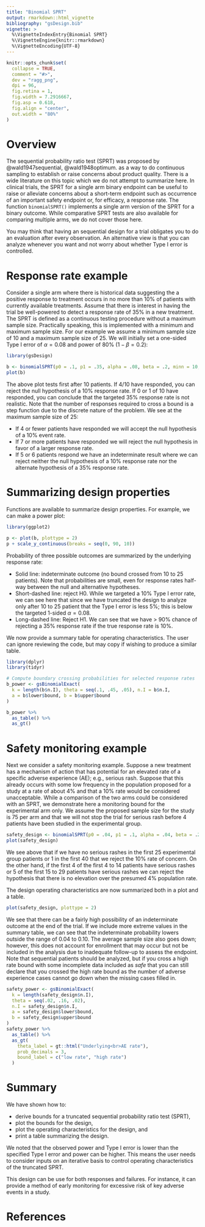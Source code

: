 ---
title: "Binomial SPRT"
output: rmarkdown::html_vignette
bibliography: "gsDesign.bib"
vignette: >
  %\VignetteIndexEntry{Binomial SPRT}
  %\VignetteEngine{knitr::rmarkdown}
  %\VignetteEncoding{UTF-8}
---

```{r, include=FALSE}
knitr::opts_chunk$set(
  collapse = TRUE,
  comment = "#>",
  dev = "ragg_png",
  dpi = 96,
  fig.retina = 1,
  fig.width = 7.2916667,
  fig.asp = 0.618,
  fig.align = "center",
  out.width = "80%"
)
```

# Overview

The sequential probability ratio test (SPRT) was proposed by @wald1947sequential, @wald1948optimum.
as a way to do continuous sampling to establish or raise concerns about product quality.
There is a wide literature on this topic which we do not attempt to summarize here.
In clinical trials, the SPRT for a single arm binary endpoint can be useful to raise or alleviate concerns about a short-term endpoint such as occurrence of an important safety endpoint or, for efficacy, a response rate.
The function `binomialSPRT()` implements a single arm version of the SPRT for a binary outcome.
While comparative SPRT tests are also available for comparing multiple arms, we do not cover those here.

You may think that having an sequential design for a trial obligates you to do an evaluation after every observation.
An alternative view is that you can analyze whenever you want and not worry about whether Type I error is controlled.

# Response rate example

Consider a single arm where there is historical data suggesting the a positive response to treatment occurs in no more than 10% of patients with currently available treatments.
Assume that there is interest in having the trial be well-powered to detect a response rate of 35% in a new treatment.
The SPRT is defined as a continuous testing procedure without a maximum sample size.
Practically speaking, this is implemented with a minimum and maximum sample size.
For our example we assume a minimum sample size of 10 and a maximum sample size of 25.
We will initially set a one-sided Type I error of $\alpha=0.08$ and power of 80% ($1-\beta = 0.2$):

```{r, warning=FALSE, message=FALSE}
library(gsDesign)
```

```{r}
b <- binomialSPRT(p0 = .1, p1 = .35, alpha = .08, beta = .2, minn = 10, maxn = 25)
plot(b)
```

The above plot tests first after 10 patients. If 4/10 have responded, you can reject the null hypothesis of a 10% response rate. If 0 or 1 of 10 have responded, you can conclude that the targeted 35% response rate is not realistic.
Note that the number of responses required to cross a bound is a step function due to the discrete nature of the problem.
We see at the maximum sample size of 25:

- If 4 or fewer patients have responded we will accept the null hypothesis of a 10% event rate.
- If 7 or more patients have responded we will reject the null hypothesis in favor of a larger response rate.
- If 5 or 6 patients respond we have an indeterminate result where we can reject neither the null hypothesis of a 10% response rate nor the alternate hypothesis of a 35% response rate.

# Summarizing design properties

Functions are available to summarize design properties. For example, we can make a power plot:

```{r, warning=FALSE, message=FALSE}
library(ggplot2)
```

```{r}
p <- plot(b, plottype = 2)
p + scale_y_continuous(breaks = seq(0, 90, 10))
```

Probability of three possible outcomes are summarized by the underlying response rate:

- Solid line: indeterminate outcome (no bound crossed from 10 to 25 patients). Note that probabilities are small, even for response rates half-way between the null and alternative hypotheses.
- Short-dashed line: reject H0. While we targeted a 10% Type I error rate, we can see here that since we have truncated the design to analyze only after 10 to 25 patient that the Type I error is less 5%; this is below the targeted 1-sided $\alpha=0.08.$
- Long-dashed line: Reject H1. We can see that we have > 90% chance of rejecting a 35% response rate if the true response rate is 10%.

We now provide a summary table for operating characteristics. The user can ignore reviewing the code, but may copy if wishing to produce a similar table.

```{r, warning=FALSE, message=FALSE}
library(dplyr)
library(tidyr)
```

```{r}
# Compute boundary crossing probabilities for selected response rates
b_power <- gsBinomialExact(
  k = length(b$n.I), theta = seq(.1, .45, .05), n.I = b$n.I,
  a = b$lower$bound, b = b$upper$bound
)
```

```{r}
b_power %>%
  as_table() %>%
  as_gt()
```

# Safety monitoring example

Next we consider a safety monitoring example.
Suppose a new treatment has a mechanism of action that has potential for an elevated rate of a specific adverse experience (AE);  e.g., serious rash.
Suppose that this already occurs with some low frequency in the population proposed for a study at a rate of about 4% and that a 10% rate would be considered unacceptable.
While a comparison of the two arms could be considered with an SPRT, we demonstrate here a monitoring bound for the experimental arm only.
We assume the proposed sample size for the study is 75 per arm and that we will not stop the trial for serious rash before 4 patients have been studied in the experimental group.

```{r}
safety_design <- binomialSPRT(p0 = .04, p1 = .1, alpha = .04, beta = .2, minn = 4, maxn = 75)
plot(safety_design)
```

We see above that if we have no serious rashes in the first 25 experimental group patients or 1 in the first 40 that we reject the 10% rate of concern.
On the other hand, if the first 4 of the first 4 to 14 patients have serious rashes or 5 of the first 15 to 29 patients have serious rashes we can reject the hypothesis that there is no elevation over the presumed 4% population rate.

The design operating characteristics are now summarized both in a plot and a table.

```{r}
plot(safety_design, plottype = 2)
```

We see that there can be a fairly high possibility of an indeterminate outcome at the end of the trial.
If we include more extreme values in the summary table, we can see that the indeterminate probability lowers outside the range of 0.04 to 0.10.
The average sample size also goes down; however, this does not account for enrollment that may occur but not be included in the analysis due to inadequate follow-up to assess the endpoint.
Note that sequential patients should be analyzed, but if you cross a high rate bound with some incomplete data included as *safe* that you can still declare that you crossed the high rate bound as the number of adverse experience cases cannot go down when the missing cases filled in.

```{r}
safety_power <- gsBinomialExact(
  k = length(safety_design$n.I),
  theta = seq(.02, .16, .02),
  n.I = safety_design$n.I,
  a = safety_design$lower$bound,
  b = safety_design$upper$bound
)
safety_power %>%
  as_table() %>%
  as_gt(
    theta_label = gt::html("Underlying<br>AE rate"),
    prob_decimals = 3,
    bound_label = c("low rate", "high rate")
  )
```

# Summary

We have shown how to:

- derive bounds for a truncated sequential probability ratio test (SPRT),
- plot the bounds for the design,
- plot the operating characteristics for the design, and
- print a table summarizing the design.

We noted that the observed power and Type I error is lower than the specified Type I error and power can be higher.
This means the user needs to consider inputs on an iterative basis to control operating characteristics of the truncated SPRT.

This design can be use for both responses and failures.
For instance, it can provide a method of early monitoring for excessive risk of key adverse events in a study.

# References
